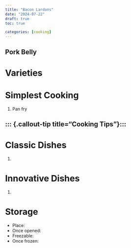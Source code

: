 ```yaml
---
title: "Bacon Lardons"
date: "2024-07-22"
draft: true
toc: true

categories: [cooking]
---
```




## Pork Belly

# Varieties


# Simplest Cooking

1. Pan fry

::: {.callout-tip title="Cooking Tips"}:::
-

# Classic Dishes
 1.

# Innovative Dishes
1.

# Storage


- Place:
- Once opened:
- Freezable:
- Once frozen:


